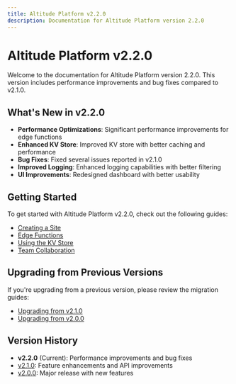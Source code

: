 ```yaml
---
title: Altitude Platform v2.2.0
description: Documentation for Altitude Platform version 2.2.0
---
```


# Altitude Platform v2.2.0

Welcome to the documentation for Altitude Platform version 2.2.0. This version includes performance improvements and bug fixes compared to v2.1.0.

## What's New in v2.2.0

- **Performance Optimizations**: Significant performance improvements for edge functions
- **Enhanced KV Store**: Improved KV store with better caching and performance
- **Bug Fixes**: Fixed several issues reported in v2.1.0
- **Improved Logging**: Enhanced logging capabilities with better filtering
- **UI Improvements**: Redesigned dashboard with better usability

## Getting Started

To get started with Altitude Platform v2.2.0, check out the following guides:

- [Creating a Site](/docs/platform/v2.2.0/guides/create-a-site)
- [Edge Functions](/docs/platform/v2.2.0/guides/edge-functions)
- [Using the KV Store](/docs/platform/v2.2.0/guides/kv-store)
- [Team Collaboration](/docs/platform/v2.2.0/guides/team-collaboration)

## Upgrading from Previous Versions

If you're upgrading from a previous version, please review the migration guides:

- [Upgrading from v2.1.0](/docs/platform/v2.2.0/guides/migrating-from-v2.1)
- [Upgrading from v2.0.0](/docs/platform/v2.2.0/guides/migrating-from-v2.0)

## Version History

- **v2.2.0** (Current): Performance improvements and bug fixes
- [v2.1.0](/docs/platform/v2.1.0): Feature enhancements and API improvements
- [v2.0.0](/docs/platform/v2.0.0): Major release with new features
